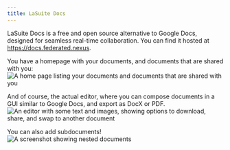 ```yaml
---
title: LaSuite Docs
---
```


LaSuite Docs is a free and open source alternative to Google Docs, designed for seamless real-time collaboration. You can find it hosted at https://docs.federated.nexus.

You have a homepage with your documents, and documents that are shared with you:
![A home page listing your documents and documents that are shared with you](../../../images/docs/home.png)

And of course, the actual editor, where you can compose documents in a GUI similar to Google Docs, and export as DocX or PDF.
![An editor with some text and images, showing options to download, share, and swap to another document](../../../images/docs/editor.png)

You can also add subdocuments!
![A screenshot showing nested documents](../../../images/docs/subdocument.png)
